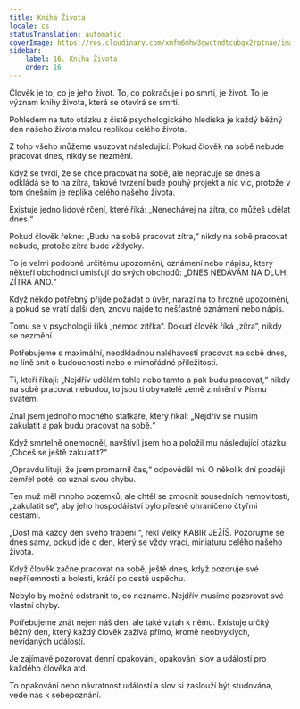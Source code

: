 ```yaml
---
title: Kniha Života
locale: cs
statusTranslation: automatic
coverImage: https://res.cloudinary.com/xmfm6mhw3gwctndtcubgx2rptnae/image/upload/v1740468922/small_cover_tratado_de_psicologia_revolucionaria_a4c0dca4e0.webp
sidebar:
    label: 16. Kniha Života
    order: 16
---
```

Člověk je to, co je jeho život. To, co pokračuje i po smrti, je život. To je význam knihy života, která se otevírá se smrtí.

Pohledem na tuto otázku z čistě psychologického hlediska je každý běžný den našeho života malou replikou celého života.

Z toho všeho můžeme usuzovat následující: Pokud člověk na sobě nebude pracovat dnes, nikdy se nezmění.

Když se tvrdí, že se chce pracovat na sobě, ale nepracuje se dnes a odkládá se to na zítra, takové tvrzení bude pouhý projekt a nic víc, protože v tom dnešním je replika celého našeho života.

Existuje jedno lidové rčení, které říká: „Nenechávej na zítra, co můžeš udělat dnes.“

Pokud člověk řekne: „Budu na sobě pracovat zítra,“ nikdy na sobě pracovat nebude, protože zítra bude vždycky.

To je velmi podobné určitému upozornění, oznámení nebo nápisu, který někteří obchodníci umisťují do svých obchodů: „DNES NEDÁVÁM NA DLUH, ZÍTRA ANO.“

Když někdo potřebný přijde požádat o úvěr, narazí na to hrozné upozornění, a pokud se vrátí další den, znovu najde to nešťastné oznámení nebo nápis.

Tomu se v psychologii říká „nemoc zítřka“. Dokud člověk říká „zítra“, nikdy se nezmění.

Potřebujeme s maximální, neodkladnou naléhavostí pracovat na sobě dnes, ne líně snít o budoucnosti nebo o mimořádné příležitosti.

Ti, kteří říkají: „Nejdřív udělám tohle nebo tamto a pak budu pracovat,“ nikdy na sobě pracovat nebudou, to jsou ti obyvatelé země zmínění v Písmu svatém.

Znal jsem jednoho mocného statkáře, který říkal: „Nejdřív se musím zakulatit a pak budu pracovat na sobě.“

Když smrtelně onemocněl, navštívil jsem ho a položil mu následující otázku: „Chceš se ještě zakulatit?“

„Opravdu lituji, že jsem promarnil čas,“ odpověděl mi. O několik dní později zemřel poté, co uznal svou chybu.

Ten muž měl mnoho pozemků, ale chtěl se zmocnit sousedních nemovitostí, „zakulatit se“, aby jeho hospodářství bylo přesně ohraničeno čtyřmi cestami.

„Dost má každý den svého trápení!“, řekl Velký KABIR JEŽÍŠ. Pozorujme se dnes samy, pokud jde o den, který se vždy vrací, miniaturu celého našeho života.

Když člověk začne pracovat na sobě, ještě dnes, když pozoruje své nepříjemnosti a bolesti, kráčí po cestě úspěchu.

Nebylo by možné odstranit to, co neznáme. Nejdřív musíme pozorovat své vlastní chyby.

Potřebujeme znát nejen náš den, ale také vztah k němu. Existuje určitý běžný den, který každý člověk zažívá přímo, kromě neobvyklých, nevídaných událostí.

Je zajímavé pozorovat denní opakování, opakování slov a událostí pro každého člověka atd.

To opakování nebo návratnost událostí a slov si zaslouží být studována, vede nás k sebepoznání.

